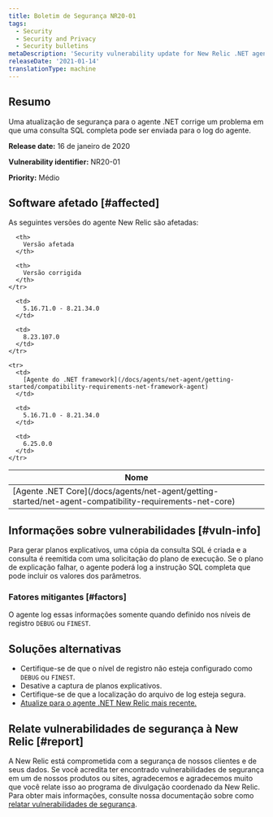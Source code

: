 ```yaml
---
title: Boletim de Segurança NR20-01
tags:
  - Security
  - Security and Privacy
  - Security bulletins
metaDescription: 'Security vulnerability update for New Relic .NET agent,  January 16, 2020'
releaseDate: '2021-01-14'
translationType: machine
---
```


## Resumo

Uma atualização de segurança para o agente .NET corrige um problema em que uma consulta SQL completa pode ser enviada para o log do agente.

<DNT>**Release date:**</DNT> 16 de janeiro de 2020

<DNT>**Vulnerability identifier:**</DNT> NR20-01

<DNT>**Priority:**</DNT> Médio

## Software afetado [#affected]

As seguintes versões do agente New Relic são afetadas:

<table>
  <thead>
    <tr>
      <th>
        Nome
      </th>

      <th>
        Versão afetada
      </th>

      <th>
        Versão corrigida
      </th>
    </tr>
  </thead>

  <tbody>
    <tr>
      <td>
        [Agente .NET Core](/docs/agents/net-agent/getting-started/net-agent-compatibility-requirements-net-core)
      </td>

      <td>
        5.16.71.0 - 8.21.34.0
      </td>

      <td>
        8.23.107.0
      </td>
    </tr>

    <tr>
      <td>
        [Agente do .NET framework](/docs/agents/net-agent/getting-started/compatibility-requirements-net-framework-agent)
      </td>

      <td>
        5.16.71.0 - 8.21.34.0
      </td>

      <td>
        6.25.0.0
      </td>
    </tr>
  </tbody>
</table>

## Informações sobre vulnerabilidades [#vuln-info]

Para gerar planos explicativos, uma cópia da consulta SQL é criada e a consulta é reemitida com uma solicitação do plano de execução. Se o plano de explicação falhar, o agente poderá log a instrução SQL completa que pode incluir os valores dos parâmetros.

### Fatores mitigantes [#factors]

O agente log essas informações somente quando definido nos níveis de registro `DEBUG` ou `FINEST`.

## Soluções alternativas

* Certifique-se de que o nível de registro não esteja configurado como `DEBUG` ou `FINEST`.
* Desative a captura de planos explicativos.
* Certifique-se de que a localização do arquivo de log esteja segura.
* [Atualize para o agente .NET New Relic mais recente.](/docs/agents/net-agent/installation/update-net-agent)

## Relate vulnerabilidades de segurança à New Relic [#report]

A New Relic está comprometida com a segurança de nossos clientes e de seus dados. Se você acredita ter encontrado vulnerabilidades de segurança em um de nossos produtos ou sites, agradecemos e agradecemos muito que você relate isso ao programa de divulgação coordenado da New Relic. Para obter mais informações, consulte nossa documentação sobre como [relatar vulnerabilidades de segurança](/docs/security/new-relic-security/data-privacy/reporting-security-vulnerabilities).
